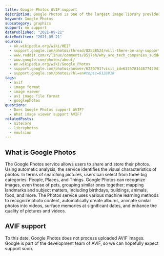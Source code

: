 ```yaml
---
title: Google Photos AVIF support
description: Google Photos is one of the largest image library providers. Find out if they support AVIF.
keyword: Google Photos
subcategory: graphics
support: no support
datePublished: "2021-09-21"
dateModified: "2021-09-21"
sources:
  - uk.wikipedia.org/wiki/HEIF
  - support.google.com/photos/thread/82538524/will-there-be-any-support-to-deal-better-with-turning-off-the-free-photo-upload?hl=en
  - www.reddit.com/r/linux/comments/85j7eh/why_are_tech_companies_suddenly_racing_to_embrace/
  - www.google.com/photos/about/
  - en.wikipedia.org/wiki/Google_Photos
  - support.google.com/photos/answer/6220791?visit_id=637678144877479410-2741942936&rd=1
  - support.google.com/photos/?hl=en#topic=6128818
tags:
  - avif
  - image format
  - image viewer
  - av1 image file format
  - googlephotos
questions:
  - Does Google Photos support AVIF?
  - What image viewer support AVIF?
relatedPosts:
  - sitecore
  - librephotos
  - emulsion
---
```


## What is Google Photos

The Google Photos service allows users to share and store their photos. Using automatic analysis, the service identifies the visual characteristics of photos. In terms of searching pictures, users can select from three big categories: People, Places, and Things. Google Photos can recognize images, even those of pets, grouping similar ones together; mapping landmarks and subject matters, including birthdays, buildings, animals, food, and more. The Photos service uses various machine learning methods to recognize photo content, automatically create albums, animate similar photos into videos, surface memories at significant dates, and enhance the quality of pictures and videos.

## AVIF support

To this date, Google Photos does not process uploaded AVIF images. Google is part of the development team of AVIF, so we can hopefully expect support soon.
